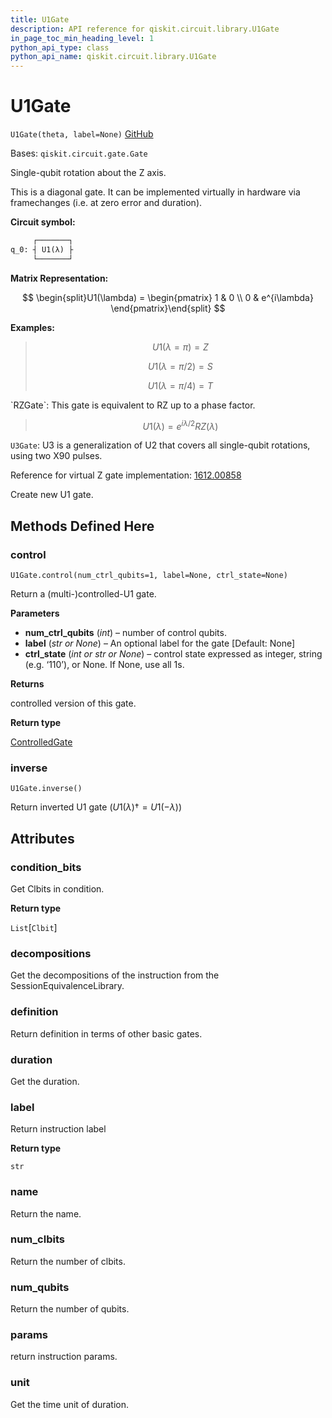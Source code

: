 ```yaml
---
title: U1Gate
description: API reference for qiskit.circuit.library.U1Gate
in_page_toc_min_heading_level: 1
python_api_type: class
python_api_name: qiskit.circuit.library.U1Gate
---
```


# U1Gate

<span id="qiskit.circuit.library.U1Gate" />

`U1Gate(theta, label=None)` [GitHub](https://github.com/qiskit/qiskit/tree/stable/0.20/qiskit/circuit/library/standard_gates/u1.py "view source code")

Bases: `qiskit.circuit.gate.Gate`

Single-qubit rotation about the Z axis.

This is a diagonal gate. It can be implemented virtually in hardware via framechanges (i.e. at zero error and duration).

**Circuit symbol:**

```python
     ┌───────┐
q_0: ┤ U1(λ) ├
     └───────┘
```

**Matrix Representation:**

$$
\begin{split}U1(\lambda) =
    \begin{pmatrix}
        1 & 0 \\
        0 & e^{i\lambda}
    \end{pmatrix}\end{split}
$$

**Examples:**

> $$
> U1(\lambda = \pi) = Z
> $$
>
> $$
> U1(\lambda = \pi/2) = S
> $$
>
> $$
> U1(\lambda = \pi/4) = T
> $$

<Admonition title="See also" type="note">
  `RZGate`: This gate is equivalent to RZ up to a phase factor.

  > $$
  > U1(\lambda) = e^{i{\lambda}/2} RZ(\lambda)
  > $$

  `U3Gate`: U3 is a generalization of U2 that covers all single-qubit rotations, using two X90 pulses.

  Reference for virtual Z gate implementation: [1612.00858](https://arxiv.org/abs/1612.00858)
</Admonition>

Create new U1 gate.

## Methods Defined Here

### control

<span id="qiskit.circuit.library.U1Gate.control" />

`U1Gate.control(num_ctrl_qubits=1, label=None, ctrl_state=None)`

Return a (multi-)controlled-U1 gate.

**Parameters**

*   **num\_ctrl\_qubits** (*int*) – number of control qubits.
*   **label** (*str or None*) – An optional label for the gate \[Default: None]
*   **ctrl\_state** (*int or str or None*) – control state expressed as integer, string (e.g. ‘110’), or None. If None, use all 1s.

**Returns**

controlled version of this gate.

**Return type**

[ControlledGate](qiskit.circuit.ControlledGate "qiskit.circuit.ControlledGate")

### inverse

<span id="qiskit.circuit.library.U1Gate.inverse" />

`U1Gate.inverse()`

Return inverted U1 gate ($U1(\lambda){\dagger} = U1(-\lambda)$)

## Attributes

<span id="qiskit.circuit.library.U1Gate.condition_bits" />

### condition\_bits

Get Clbits in condition.

**Return type**

`List`\[`Clbit`]

<span id="qiskit.circuit.library.U1Gate.decompositions" />

### decompositions

Get the decompositions of the instruction from the SessionEquivalenceLibrary.

<span id="qiskit.circuit.library.U1Gate.definition" />

### definition

Return definition in terms of other basic gates.

<span id="qiskit.circuit.library.U1Gate.duration" />

### duration

Get the duration.

<span id="qiskit.circuit.library.U1Gate.label" />

### label

Return instruction label

**Return type**

`str`

<span id="qiskit.circuit.library.U1Gate.name" />

### name

Return the name.

<span id="qiskit.circuit.library.U1Gate.num_clbits" />

### num\_clbits

Return the number of clbits.

<span id="qiskit.circuit.library.U1Gate.num_qubits" />

### num\_qubits

Return the number of qubits.

<span id="qiskit.circuit.library.U1Gate.params" />

### params

return instruction params.

<span id="qiskit.circuit.library.U1Gate.unit" />

### unit

Get the time unit of duration.

